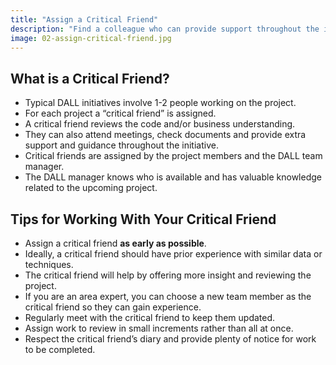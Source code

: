 ```yaml
---
title: "Assign a Critical Friend"
description: "Find a colleague who can provide support throughout the initiative."
image: 02-assign-critical-friend.jpg
---
```


## What is a Critical Friend?

- Typical DALL initiatives involve 1-2 people working on the project.
- For each project a "critical friend" is assigned.
- A critical friend reviews the code and/or business understanding.
- They can also attend meetings, check documents and provide extra support and guidance throughout the initiative.
- Critical friends are assigned by the project members and the DALL team manager.
- The DALL manager knows who is available and has valuable knowledge related to the upcoming project.

## Tips for Working With Your Critical Friend

- Assign a critical friend **as early as possible**.
- Ideally, a critical friend should have prior experience with similar data or techniques.
- The critical friend will help by offering more insight and reviewing the project.
- If you are an area expert, you can choose a new team member as the critical friend so they can gain experience.
- Regularly meet with the critical friend to keep them updated.
- Assign work to review in small increments rather than all at once.
- Respect the critical friend's diary and provide plenty of notice for work to be completed.